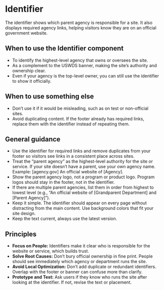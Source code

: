 

<Meta title="Using the Design System/Identifier" />

# Identifier 
The identifier shows which parent agency is responsible for a site. It also displays required agency links, helping visitors know they are on an official government website. 

<Canvas of={IdentifierStories.Default} />

## When to use the Identifier component 
- To identify the highest-level agency that owns or oversees the site. 
- As a complement to the USWDS banner, making the site’s authority and ownership clear. 
- Even if your agency is the top-level owner, you can still use the identifier to show it officially. 

## When to use something else 
- Don’t use it if it would be misleading, such as on test or non-official sites. 
- Avoid duplicating content. If the footer already has required links, replace them with the identifier instead of repeating them. 

## General guidance 
- Use the identifier for required links and remove duplicates from your footer so visitors see links in a consistent place across sites. 
- Treat the “parent agency” as the highest-level authority for the site or service. If your site doesn’t have a parent, use your own agency name. Example: [agency.gov] An official website of [Agency]. 
- Show the parent agency logo, not a program or product logo. Program logos should stay in the footer, not in the identifier. 
- If there are multiple parent agencies, list them in order from highest to lowest level (e.g., “An official website of [Grandparent Department] and [Parent Agency]”). 
- Keep it simple. The identifier should appear on every page without distracting from the main content. Use background colors that fit your site design. 
- Keep the text current, always use the latest version. 

## Principles 
- **Focus on People:** Identifiers make it clear who is responsible for the website or service, which builds trust. 
- **Solve Root Causes:** Don’t bury official ownership in fine print. People should see immediately which agency or department runs the site. 
- **Avoid Local Optimization:** Don’t add duplicate or redundant identifiers. Overlap with the footer or banner can confuse more than clarify. 
- **Prototype and Test:** Ask users if they know who runs the site after looking at the identifier. If not, revise the text or placement. 